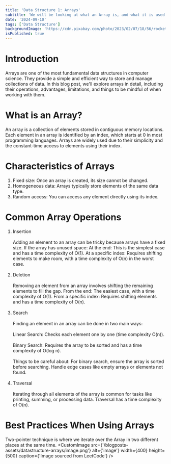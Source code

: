 ```yaml
---
title: 'Data Structure 1: Arrays'
subtitle: 'We will be looking at what an Array is, and what it is used for.'
date: '2024-09-10'
tags: ['Data Structure']
backgroundImage: 'https://cdn.pixabay.com/photo/2023/02/07/18/56/rocket-7774875_960_720.png'
isPublished: true
---
```


# Introduction
Arrays are one of the most fundamental data structures in computer science. 
They provide a simple and efficient way to store and manage collections of data. 
In this blog post, we'll explore arrays in detail, including their operations, advantages, limitations, and things to be mindful of when working with them.

# What is an Array?
An array is a collection of elements stored in contiguous memory locations. 
Each element in an array is identified by an index, which starts at 0 in most programming languages. 
Arrays are widely used due to their simplicity and the constant-time access to elements using their index.

# Characteristics of Arrays
1. Fixed size: Once an array is created, its size cannot be changed.
2. Homogeneous data: Arrays typically store elements of the same data type.
3. Random access: You can access any element directly using its index.

# Common Array Operations
1. Insertion<br></br>
Adding an element to an array can be tricky because arrays have a fixed size. If the array has unused space:
At the end: This is the simplest case and has a time complexity of O(1).
At a specific index: Requires shifting elements to make room, with a time complexity of O(n) in the worst case.
<br></br>
2. Deletion<br></br>
Removing an element from an array involves shifting the remaining elements to fill the gap.
From the end: The easiest case, with a time complexity of O(1).
From a specific index: Requires shifting elements and has a time complexity of O(n).
<br></br>
3. Search<br></br>
Finding an element in an array can be done in two main ways:<br></br>
<Highlight>Linear Search</Highlight>: Checks each element one by one (time complexity O(n)).<br></br>
<Highlight>Binary Search</Highlight>: Requires the array to be sorted and has a time complexity of O(log n).
<br></br>
Things to be careful about:
For binary search, ensure the array is sorted before searching.
Handle edge cases like empty arrays or elements not found.
<br></br>
4. Traversal<br></br>
Iterating through all elements of the array is common for tasks like printing, summing, or processing data. Traversal has a time complexity of O(n).

# Best Practices When Using Arrays
<Highlight>Two-pointer technique</Highlight> is where we iterate over the Array in two different places at the same time.
<CustomImage src={'/blogposts-assets/datastructure-arrays/image.png'} alt={'image'} width={400} height={500} caption={'Image sourced from LeetCode'} />